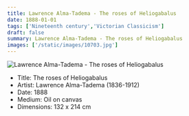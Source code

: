 ```yaml
---
title: Lawrence Alma-Tadema - The roses of Heliogabalus
date: 1888-01-01
tags: ['Nineteenth century','Victorian Classicism']
draft: false
summary: Lawrence Alma-Tadema - The roses of Heliogabalus
images: ['/static/images/10703.jpg']
---
```


![Lawrence Alma-Tadema - The roses of Heliogabalus](/static/images/10703.jpg)

* Title: The roses of Heliogabalus
* Artist: Lawrence Alma-Tadema (1836-1912)
* Date: 1888
* Medium: Oil on canvas
* Dimensions: 132 x 214 cm


